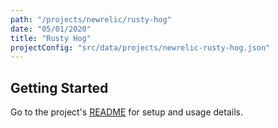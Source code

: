 ```yaml
---
path: "/projects/newrelic/rusty-hog"
date: "05/01/2020"
title: "Rusty Hog"
projectConfig: "src/data/projects/newrelic-rusty-hog.json"
---
```


## Getting Started

Go to the project's [README](https://github.com/newrelic/rusty-hog#readme) for setup and usage details.

<!--


<div className="responsive-video">
  <iframe width="560" height="315" src="https://www.youtube.com/embed/7wnav6Fu9T0" frameborder="0" allow="accelerometer; autoplay; encrypted-media; gyroscope; picture-in-picture" allowfullscreen></iframe>
</div>

<Link to="/cta">Install</Link>

## [Optional] Features

### [Optional] Feature 1

### [Optional] Feature 2

## [Required] Getting Started

### [Optional] Code example highlighting an extension or customization point

This is how you extend Rusty Hog in following way.

```js
import React, { useState } from 'react';
import PropTypes from 'prop-types';

// I'm a comment;
const aMadeUpFunction = () => {
if (myArray.length !== 100) {
  myArray.map((item, i) => item * i);
} else {
  return null
}
};
```
### [Optional] More details about the project

## [Optional] What people are saying

Praesent commodo cursus magna, vel scelerisque nisl consectetur et.
Maecenas faucibus mollis interdum. Lorem ipsum dolor sit amet,
consectetur adipiscing elit.

> [name="Leslie Webb"] Vitae enim egestas egestas at gravida arcu, amet in. Facilisis at
massa amet, aliquet dui semper. Sit placerat sed et ornare faucibus
egestas sit nisl, diam.

> [name="Bildad the Shuhite"] Aenean eu leo quam. Pellentesque ornare sem lacinia quam venenatis
vestibulum. Maecenas faucibus mollis interdum. Maecenas sed diam
eget risus varius blandit sit amet non magna.
-->